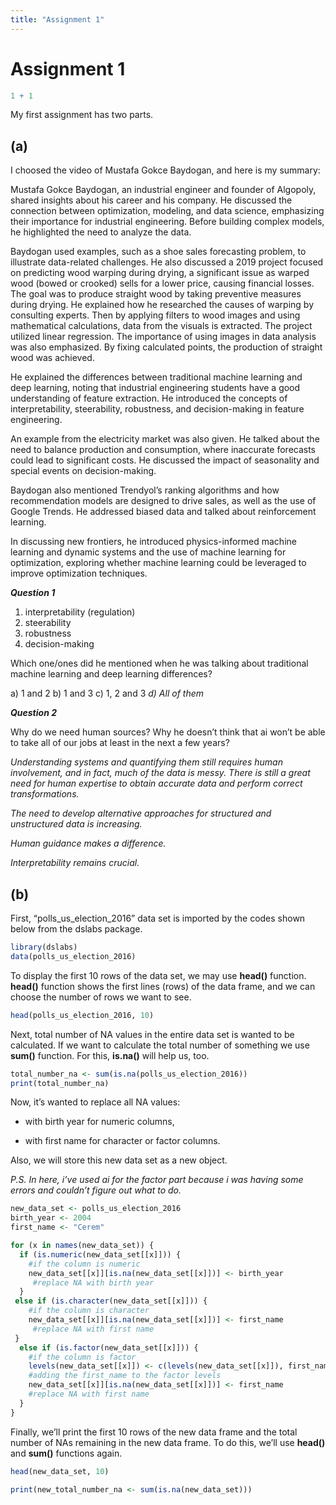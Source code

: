 ```yaml
---
title: "Assignment 1"
---
```


# Assignment 1

```r
1 + 1
```

My first assignment has two parts.

## (a)

I choosed the video of Mustafa Gokce Baydogan, and here is my summary:

Mustafa Gokce Baydogan, an industrial engineer and founder of Algopoly, shared insights about his career and his company. He discussed the connection between optimization, modeling, and data science, emphasizing their importance for industrial engineering. Before building complex models, he highlighted the need to analyze the data.

Baydogan used examples, such as a shoe sales forecasting problem, to illustrate data-related challenges. He also discussed a 2019 project focused on predicting wood warping during drying, a significant issue as warped wood (bowed or crooked) sells for a lower price, causing financial losses. The goal was to produce straight wood by taking preventive measures during drying. He explained how he researched the causes of warping by consulting experts. Then by applying filters to wood images and using mathematical calculations, data from the visuals is extracted. The project utilized linear regression. The importance of using images in data analysis was also emphasized. By fixing calculated points, the production of straight wood was achieved.

He explained the differences between traditional machine learning and deep learning, noting that industrial engineering students have a good understanding of feature extraction. He introduced the concepts of interpretability, steerability, robustness, and decision-making in feature engineering.

An example from the electricity market was also given. He talked about the need to balance production and consumption, where inaccurate forecasts could lead to significant costs. He discussed the impact of seasonality and special events on decision-making.

Baydogan also mentioned Trendyol's ranking algorithms and how recommendation models are designed to drive sales, as well as the use of Google Trends. He addressed biased data and talked about reinforcement learning.

In discussing new frontiers, he introduced physics-informed machine learning and dynamic systems and the use of machine learning for optimization, exploring whether machine learning could be leveraged to improve optimization techniques.

***Question 1***

1.  interpretability (regulation)
2.  steerability
3.  robustness
4.  decision-making

Which one/ones did he mentioned when he was talking about traditional machine learning and deep learning differences?

a\) 1 and 2 b) 1 and 3 c) 1, 2 and 3 *d) All of them*

***Question 2***

Why do we need human sources? Why he doesn't think that ai won't be able to take all of our jobs at least in the next a few years?

*Understanding systems and quantifying them still requires human involvement, and in fact, much of the data is messy. There is still a great need for human expertise to obtain accurate data and perform correct transformations.*

*The need to develop alternative approaches for structured and unstructured data is increasing.*

*Human guidance makes a difference.*

*Interpretability remains crucial.*

## (b)

First, "polls_us_election_2016" data set is imported by the codes shown below from the dslabs package.

```r
library(dslabs)
data(polls_us_election_2016)
```

To display the first 10 rows of the data set, we may use **head()** function. **head()** function shows the first lines (rows) of the data frame, and we can choose the number of rows we want to see.

```r
head(polls_us_election_2016, 10)
```

Next, total number of NA values in the entire data set is wanted to be calculated. If we want to calculate the total number of something we use **sum()** function. For this, **is.na()** will help us, too.

```r
total_number_na <- sum(is.na(polls_us_election_2016))
print(total_number_na)
```

Now, it's wanted to replace all NA values:

-   with birth year for numeric columns,

-   with first name for character or factor columns.

Also, we will store this new data set as a new object.

*P.S. In here, i've used ai for the factor part because i was having some errors and couldn't figure out what to do.*

```r
new_data_set <- polls_us_election_2016
birth_year <- 2004
first_name <- "Cerem"

for (x in names(new_data_set)) {
  if (is.numeric(new_data_set[[x]])) {
    #if the column is numeric
    new_data_set[[x]][is.na(new_data_set[[x]])] <- birth_year
     #replace NA with birth year
  }
 else if (is.character(new_data_set[[x]])) {
    #if the column is character
    new_data_set[[x]][is.na(new_data_set[[x]])] <- first_name
     #replace NA with first name
 }
  else if (is.factor(new_data_set[[x]])) {
    #if the column is factor
    levels(new_data_set[[x]]) <- c(levels(new_data_set[[x]]), first_name)
    #adding the first_name to the factor levels
    new_data_set[[x]][is.na(new_data_set[[x]])] <- first_name
    #replace NA with first name
  }
}
```

Finally, we'll print the first 10 rows of the new data frame and the total number of NAs remaining in the new data frame. To do this, we'll use **head()** and **sum()** functions again.

```r
head(new_data_set, 10)

print(new_total_number_na <- sum(is.na(new_data_set)))
```
